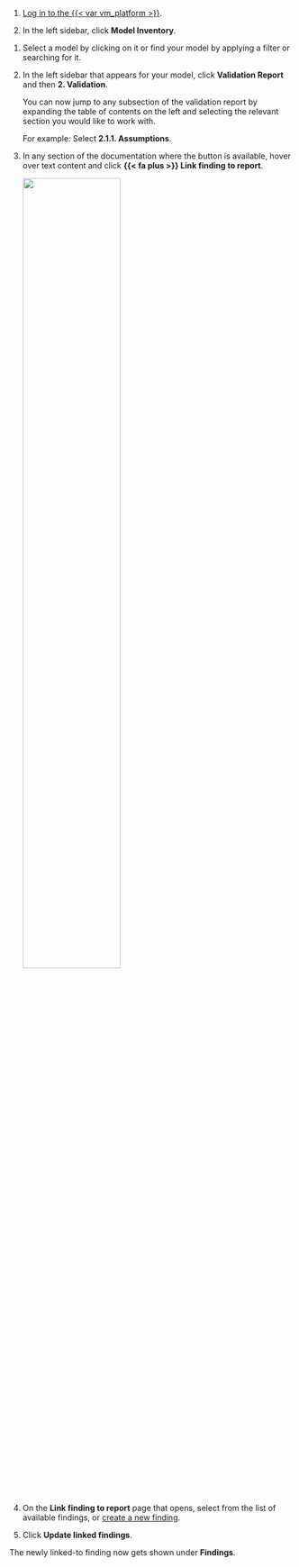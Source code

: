 :::: {.content-visible unless-format="revealjs"}
1. [Log in to the {{< var vm_platform >}}]({{< var vm_url >}}).

1. In the left sidebar, click **Model Inventory**.
::::

1. Select a model by clicking on it or find your model by applying a filter or searching for it.

1. In the left sidebar that appears for your model, click **Validation Report** and then **2. Validation**.

   You can now jump to any subsection of the validation report by expanding the table of contents on the left and selecting the relevant section you would like to work with.

   For example: Select **2.1.1. Assumptions**.

1. In any section of the documentation where the button is available, hover over text content and click **{{< fa plus >}} Link finding to report**. 

   ![](../guide/link-finding.png){width=60% fig-alt="A screenshot of the validation report section 2.1.1. that shows a compliance assessment with the option to link to finding."}

1. On the **Link finding to report** page that opens, select from the list of available findings, or [create a new finding](../guide/work-with-model-findings.qmd#add-project-findings). 

1. Click **Update linked findings**.

The newly linked-to finding now gets shown under **Findings**.
